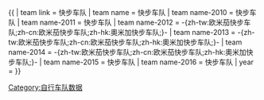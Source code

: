 {{ {{{1<noinclude>|Template:Cycling showdata</noinclude>}}}
| team link = 快步车队
| team name = 快步车队
| team name-2010 = 快步车队
| team name-2011 = 快步车队
| team name-2012 = -{zh-tw:欧米茄快步车队;zh-cn:欧米茄快步车队;zh-hk:奧米加快步车队;}-
| team name-2013 = -{zh-tw:欧米茄快步车队;zh-cn:欧米茄快步车队;zh-hk:奧米加快步车队;}-
| team name-2014 = -{zh-tw:欧米茄快步车队;zh-cn:欧米茄快步车队;zh-hk:奧米加快步车队;}-
| team name-2015 = 快步车队
| team name-2016 = 快步车队
| year = {{{year|}}}
}}<noinclude>
[[Category:自行车队数据]]
</noinclude>